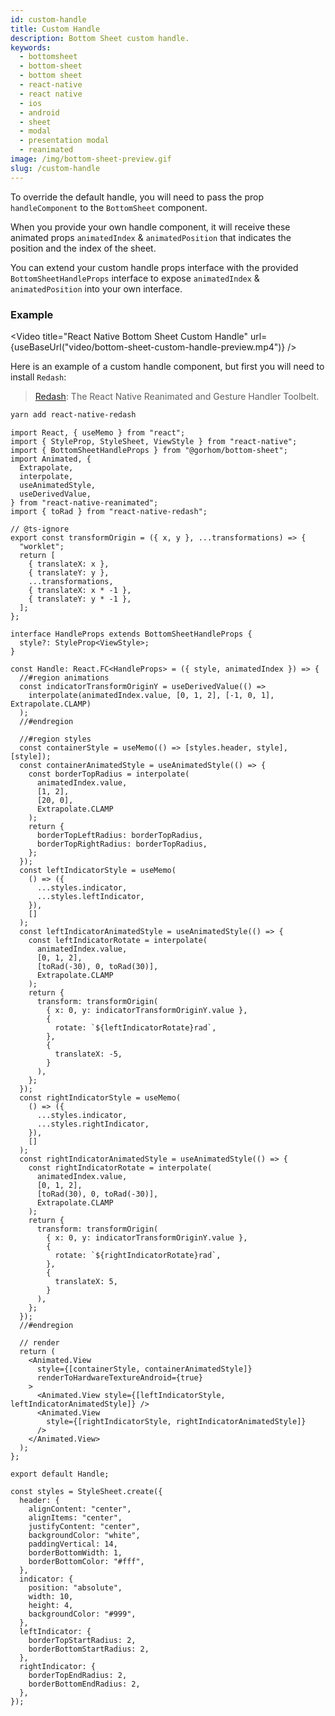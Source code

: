 ```yaml
---
id: custom-handle
title: Custom Handle
description: Bottom Sheet custom handle.
keywords:
  - bottomsheet
  - bottom-sheet
  - bottom sheet
  - react-native
  - react native
  - ios
  - android
  - sheet
  - modal
  - presentation modal
  - reanimated
image: /img/bottom-sheet-preview.gif
slug: /custom-handle
---
```


To override the default handle, you will need to pass the prop `handleComponent` to the `BottomSheet` component.

When you provide your own handle component, it will receive these animated props `animatedIndex` & `animatedPosition` that indicates the position and the index of the sheet.

You can extend your custom handle props interface with the provided `BottomSheetHandleProps` interface to expose `animatedIndex` & `animatedPosition` into your own interface.

### Example


<Video
  title="React Native Bottom Sheet Custom Handle"
  url={useBaseUrl("video/bottom-sheet-custom-handle-preview.mp4")}
/>

Here is an example of a custom handle component, but first you will need to install `Redash`:

> [Redash](https://github.com/wcandillon/react-native-redash): The React Native Reanimated and Gesture Handler Toolbelt.

```bash
yarn add react-native-redash
```

```tsx
import React, { useMemo } from "react";
import { StyleProp, StyleSheet, ViewStyle } from "react-native";
import { BottomSheetHandleProps } from "@gorhom/bottom-sheet";
import Animated, {
  Extrapolate,
  interpolate,
  useAnimatedStyle,
  useDerivedValue,
} from "react-native-reanimated";
import { toRad } from "react-native-redash";

// @ts-ignore
export const transformOrigin = ({ x, y }, ...transformations) => {
  "worklet";
  return [
    { translateX: x },
    { translateY: y },
    ...transformations,
    { translateX: x * -1 },
    { translateY: y * -1 },
  ];
};

interface HandleProps extends BottomSheetHandleProps {
  style?: StyleProp<ViewStyle>;
}

const Handle: React.FC<HandleProps> = ({ style, animatedIndex }) => {
  //#region animations
  const indicatorTransformOriginY = useDerivedValue(() =>
    interpolate(animatedIndex.value, [0, 1, 2], [-1, 0, 1], Extrapolate.CLAMP)
  );
  //#endregion

  //#region styles
  const containerStyle = useMemo(() => [styles.header, style], [style]);
  const containerAnimatedStyle = useAnimatedStyle(() => {
    const borderTopRadius = interpolate(
      animatedIndex.value,
      [1, 2],
      [20, 0],
      Extrapolate.CLAMP
    );
    return {
      borderTopLeftRadius: borderTopRadius,
      borderTopRightRadius: borderTopRadius,
    };
  });
  const leftIndicatorStyle = useMemo(
    () => ({
      ...styles.indicator,
      ...styles.leftIndicator,
    }),
    []
  );
  const leftIndicatorAnimatedStyle = useAnimatedStyle(() => {
    const leftIndicatorRotate = interpolate(
      animatedIndex.value,
      [0, 1, 2],
      [toRad(-30), 0, toRad(30)],
      Extrapolate.CLAMP
    );
    return {
      transform: transformOrigin(
        { x: 0, y: indicatorTransformOriginY.value },
        {
          rotate: `${leftIndicatorRotate}rad`,
        },
        {
          translateX: -5,
        }
      ),
    };
  });
  const rightIndicatorStyle = useMemo(
    () => ({
      ...styles.indicator,
      ...styles.rightIndicator,
    }),
    []
  );
  const rightIndicatorAnimatedStyle = useAnimatedStyle(() => {
    const rightIndicatorRotate = interpolate(
      animatedIndex.value,
      [0, 1, 2],
      [toRad(30), 0, toRad(-30)],
      Extrapolate.CLAMP
    );
    return {
      transform: transformOrigin(
        { x: 0, y: indicatorTransformOriginY.value },
        {
          rotate: `${rightIndicatorRotate}rad`,
        },
        {
          translateX: 5,
        }
      ),
    };
  });
  //#endregion

  // render
  return (
    <Animated.View
      style={[containerStyle, containerAnimatedStyle]}
      renderToHardwareTextureAndroid={true}
    >
      <Animated.View style={[leftIndicatorStyle, leftIndicatorAnimatedStyle]} />
      <Animated.View
        style={[rightIndicatorStyle, rightIndicatorAnimatedStyle]}
      />
    </Animated.View>
  );
};

export default Handle;

const styles = StyleSheet.create({
  header: {
    alignContent: "center",
    alignItems: "center",
    justifyContent: "center",
    backgroundColor: "white",
    paddingVertical: 14,
    borderBottomWidth: 1,
    borderBottomColor: "#fff",
  },
  indicator: {
    position: "absolute",
    width: 10,
    height: 4,
    backgroundColor: "#999",
  },
  leftIndicator: {
    borderTopStartRadius: 2,
    borderBottomStartRadius: 2,
  },
  rightIndicator: {
    borderTopEndRadius: 2,
    borderBottomEndRadius: 2,
  },
});
```
